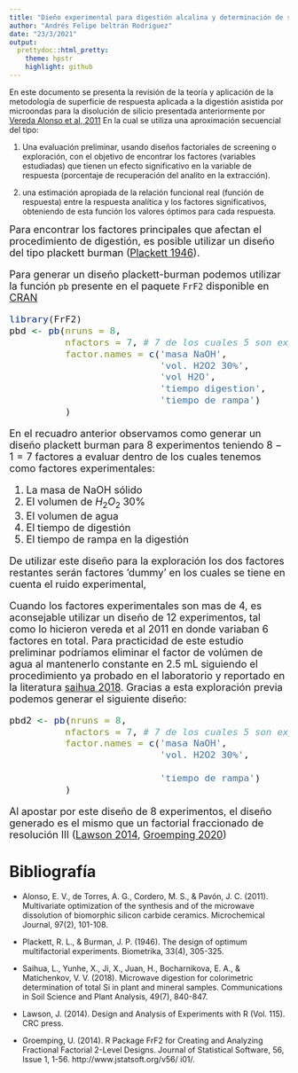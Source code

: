 ```yaml
---
title: "Dieño experimental para digestión alcalina y determinación de silicio en matrices orgánicas, fertilizantes, suelos y matrices acuosas."
author: "Andrés Felipe beltrán Rodríguez"
date: "23/3/2021"
output:
  prettydoc::html_pretty:
    theme: hpstr
    highlight: github
---
```


En este documento se presenta la revisión de la teoría y aplicación de la metodología de superficie de respuesta aplicada a la digestión asistida por microondas para la disolución de silicio presentada anteriormente por 
[Vereda Alonso et al, 2011](https://www.sciencedirect.com/science/article/pii/S0026265X10001505?casa_token=m6kQtVjTkDgAAAAA:kiW64tdFPyTTnxZYcmd78xT4qYLr7sai0NZl_Zl90w5fQfUlTEewSQ5cOMr8Q5h9Cd08DDSNkZE) En la cual se utiliza una aproximación secuencial del tipo:

  1. Una evaluación preliminar, usando diseños factoriales de screening o exploración, con el objetivo de encontrar los factores (variables estudiadas) que tienen un efecto significativo en la variable de respuesta (porcentaje de recuperación del analito en la extracción).

  2. una estimación apropiada de la relación funcional real (función de respuesta) entre la respuesta analítica y los factores significativos, obteniendo de esta función los valores óptimos para cada respuesta.

<font size = 4>Para encontrar los factores principales que afectan el procedimiento de digestión, es posible utilizar un diseño del tipo plackett burman ([Plackett 1946](https://www.jstor.org/stable/2332195?seq=1Plackett 1946)). 


Para generar un diseño plackett-burman podemos utilizar la función `pb` presente en el paquete `FrF2` disponible en [CRAN](https://cran.r-project.org/web/packages/FrF2/index.html)


```r
library(FrF2)
pbd <- pb(nruns = 8,
          nfactors = 7, # 7 de los cuales 5 son exp y 2 son dummy
          factor.names = c('masa NaOH',
                           'vol. H2O2 30%',
                           'vol H2O',
                           'tiempo digestion',
                           'tiempo de rampa')
          )
```


En el recuadro anterior observamos como generar un diseño plackett burman para 8 experimentos teniendo $8-1=7$ factores a evaluar dentro de los cuales tenemos como factores experimentales: 

1. La masa de NaOH sólido
2. El volumen de $H_2O_2\; 30\%$ 
3. El volumen de agua
4. El tiempo de digestión 
5. El tiempo de rampa en la digestión

De utilizar este diseño para la exploración los dos factores restantes serán factores 'dummy' en los cuales se tiene en cuenta el ruido experimental,

Cuando los factores experimentales son mas de 4, es aconsejable utilizar un diseño de 12 experimentos, tal como lo hicieron vereda et al 2011 en donde variaban 6 factores en total. Para practicidad de este estudio preliminar podríamos eliminar el factor de volúmen de agua al mantenerlo constante en 2.5 mL siguiendo el procedimiento ya probado en el laboratorio y reportado en la literatura [saihua 2018](https://www.tandfonline.com/doi/abs/10.1080/00103624.2018.1435685). Gracias a esta exploración previa podemos generar el siguiente diseño:

```r
pbd2 <- pb(nruns = 8,
          nfactors = 7, # 7 de los cuales 5 son exp y 2 son dummy
          factor.names = c('masa NaOH',
                           'vol. H2O2 30%',
                                                  'tiempo digestion',
                           'tiempo de rampa')
          )
```

Al apostar por este diseño de 8 experimentos, el diseño generado es el mismo que un factorial fraccionado de resolución III ([Lawson 2014](https://books.google.com.co/books?hl=es&lr=&id=TOxMBgAAQBAJ&oi=fnd&pg=PP1&dq=+Design+and+Analysis+of+Experiments+with+R&ots=Ich1aW9m2h&sig=ajxtlGpbIBPtpf352E-8CKG1FoQ&redir_esc=y#v=onepage&q=Design%20and%20Analysis%20of%20Experiments%20with%20R&f=false), [Groemping 2020](https://www.rdocumentation.org/packages/FrF2/versions/2.2-2/topics/pb))









</font>






 
# Bibliografía

* Alonso, E. V., de Torres, A. G., Cordero, M. S., & Pavón, J. C. (2011). Multivariate optimization of the synthesis and of the microwave dissolution of biomorphic silicon carbide ceramics. Microchemical Journal, 97(2), 101-108.

* Plackett, R. L., & Burman, J. P. (1946). The design of optimum multifactorial experiments. Biometrika, 33(4), 305-325.

* Saihua, L., Yunhe, X., Ji, X., Juan, H., Bocharnikova, E. A., & Matichenkov, V. V. (2018). Microwave digestion for colorimetric determination of total Si in plant and mineral samples. Communications in Soil Science and Plant Analysis, 49(7), 840-847.

* Lawson, J. (2014). Design and Analysis of Experiments with R (Vol. 115). CRC press.

* Groemping, U. (2014). R Package FrF2 for Creating and Analyzing Fractional Factorial 2-Level
Designs. Journal of Statistical Software, 56, Issue 1, 1-56. http://www.jstatsoft.org/v56/
i01/.

